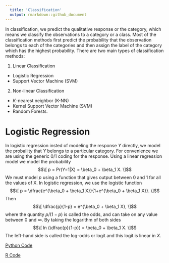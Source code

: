 ```yaml
---
  title: 'Classification'
  output: rmarkdown::github_document
---
```


In classification, we predict the qualitative response or the category, which means we classify the observations to a category or a class. Most of the classification methods first predict the probability that the observation belongs to each of the categories and then assign the label of the category which has the highest probability. There are two main types of classification methods:

1. Linear Classification 
  * Logistic Regression
  * Support Vector Machine (SVM)

2. Non-linear Classification
  * $K$-nearest neighbor (K-NN)
  * Kernel Support Vector Machine (SVM)
  * Random Forests.
  
# Logistic Regression

In logistic regression insted of modeling the response $Y$ directly, we model the probaility that $Y$ belongs to a particular category. For convenience we are using the generic 0/1 coding for the response. Using a linear regression model we model the probability
$$\[
    p = Pr(Y=1|X) = \beta_0 + \beta_1 X.
\]$$
We must model $p$ using a function that gives output between 0 and 1 for all the values of X. In logistic regression, we use the logistic function
$$\[
      p = \dfrac{e^{\beta_0 + \beta_1 X}}{1+e^{\beta_0 + \beta_1 X}}.
\]$$
Then
$$\[
    \dfrac{p}{1-p} = e^{\beta_0 + \beta_1 X}, 
\]$$
where the quantity $p/(1-p)$ is called the odds, and can take on any value between 0 and $\infty$. By taking the logarithm of both sides
$$\[
  ln (\dfrac{p}{1-p}) = \beta_0 + \beta_1 X.
\]$$
The left-hand side is called the log-odds or logit and this logit is linear in $X$.

[Python Code](logistic_regression.ipynb)

[R Code](.R)